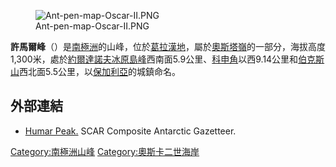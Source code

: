 [[Image:Ant-pen-map-Oscar-II.PNG|thumb]]

{{coord|65|14|36|S|62|12|03|W|display=title}}

'''許馬爾峰'''（{{lang-en|Humar Peak}}）是[[南極洲|南極洲]]的山峰，位於[[葛拉漢地|葛拉漢地]]，屬於[[奧斯塔嶺|奧斯塔嶺]]的一部分，海拔高度1,300米，處於[[約爾達諾夫冰原島峰|約爾達諾夫冰原島峰]]西南面5.9公里、[[科申角|科申角]]以西9.14公里和[[伯克斯山|伯克斯山]]西北面5.5公里，以[[保加利亞|保加利亞]]的城鎮命名。

==外部連結==
* [https://data.aad.gov.au/aadc/gaz/scar/display_name.cfm?gaz_id=137580 Humar Peak.] {{Wayback|url=https://data.aad.gov.au/aadc/gaz/scar/display_name.cfm?gaz_id=137580 |date=20170922145027 }} SCAR Composite Antarctic Gazetteer.

{{DEFAULTSORT:Humar Peak}}
[[Category:南極洲山峰|Category:南極洲山峰]]
[[Category:奧斯卡二世海岸|Category:奧斯卡二世海岸]]


{{OscarIICoast-geo-stub}}